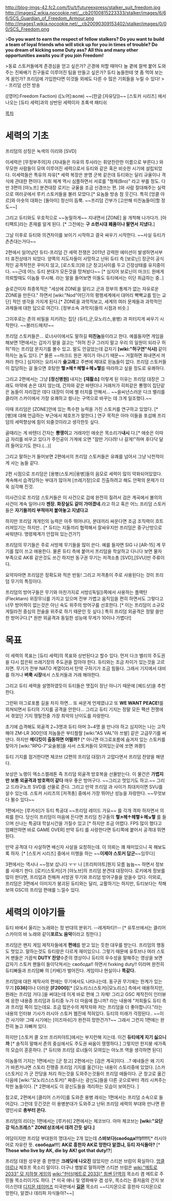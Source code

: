 http://blog-imgs-42.fc2.com/f/u/t/futureexpress/stalker_suit_freedom.jpg
http://images2.wikia.nocookie.net/__cb20100815223333/stalker/images/6/66/SCS_Guardian_of_Freedom_Armour.png
http://images1.wikia.nocookie.net/__cb20090309153402/stalker/images/0/00/SCS_Freedom.png

>'''Do you want to earn the respect of fellow stalkers? Do you want to build a team of loyal friends who will stick up for you in times of trouble? Do you dream of kicking some Duty ass? All this and many other opportunities awaits you if you join Freedom!'''

>동료 스토커들에게 존경심을 얻고 싶은가? 곤경에 처할 때마다 늘 곁에 찰싹 붙어 도와주는 진짜배기 친구들로 이루어진 팀을 만들고 싶은가? 듀티 놈들한테 엿 좀 먹여 보는 게 꿈인가? 프리덤에 가입한다면 이것들 외에도 다른 수 많은 기회들을 누릴 수 있다!
> - 프리덤 선전 방송

([영어]:Freedom Faction)
([노어]:воля)
~~(한글:[자유당])~~
[스토커 시리즈] 에서 나오는 [듀티 세력]과의 상반된 세력이자 초록색 패티쉬

[[목차]]

= 세력의 기초 =
프리덤의 상징은 녹색의 이리와 [SVD]

이세력은 [무정부주의]자 (지내들은 자유의 투사라는 휘양찬란한 이름으로 부른다.) 와 무모한 사람들이 모여 이루어진 세력으로서 듀티와 같은 혹은 비슷한 시기에 설립되었다. 이세력들은 특유의 자유[* 세력 복장은 분명 군복 같은데 듀티와는 달리 규율이나 격식에 관대한 편이다. 지휘 체계 역시 심플하면서 서로를 "형제(Bro)" 라고 부를 정도. 다만 3편의 [야노프] 분견대장 로키는 규율을 조금 신경쓰는 편. ]와 사람 잘대해주는 실력으로 여러곳에서 루키 스토커들을 불러 모았다.[* 요놈들 방송 참 웃긴다. 특히 [엉클 야르]와 아숏의 대화는 [돌아이] 정신이 듬뿍. ~~프리덤 간부가 [고만해 미친놈들아]할 정도~~]

그리고 듀티와도 우호적으로 ~~농밀하게~~ 지내면서 [ZONE] 을 개척해 나가다가. [아티팩트]라는 존재를 알게 된다. [* 그전에는 '''구 소련시대 폐품이나 팔면서 지냈다.''']

그날 이후로 듀티와 의견차이를 보이기 시작하고 결국 싸우기 시작한다. ~~사실 듀티가 츤츤대는거다~~

2편에서 일어났던 듀티-프리덤 간 세력 전쟁은 2011년 강력한 에미션이 발생하면서부터 휴전상태가 되었다. 양쪽의 지도자들이 사망하고 난뒤 듀티 측 [보로닌] 장군이 공식적인 공격작전은 꾸미지 않고, [로스토크]와 [군 창고]사이를 두고 긴장상태를 유지중이다. ~~근데 어느 듀티 분대가 모든것을 망쳐놨다~~ [* 심지어 보로닌이 마크드 원에게 의뢰할때도 이놈들 무시해. 라는 말을 들어보면 이들도 듀티에서는 이단 취급하는 중..]

슬로건이자 최종목적은 "세상에 ZONE을 알리고 군과 정부의 통제가 없는 자유로운 ZONE을 만든다."
하면서 [wiki:"Nod"어딘가의 평행세계에서 대머리 빡빡교를 믿는 교단] 적인 생각을 가지게 된다.[* ZONE을 과학적보고, 세계의 여러 문제들과 과학적인 과제들에 대한 답으로 여긴다. [정부소속 과학자]들의 시점과 비슷.]

그이후로는 존의 비밀을 지키려는 집단 (듀티,군,모노리스,용병) 과 피터지게 싸우기 시작한다. ~~블러드매치!~~

프리덤 스토커들은... 로너사이에서도 말하길 '''미친놈'''들이라고 한다. 예를들자면 게임을 해보면 1편에서는 갑자기 말을 걸고는 "허허 친구 그러지 말고 우리 의 일원이 되라구 허허"하는 프리덤 문지기를 볼수 있고. 말도 안걸었는데 갑자기 '''[wiki:"허구연"식샤]''' 같이 하자는 놈도 있다. [* 물론 ~~마크드 원은 게이가 아니기 때문~~ 거절하면 화내면서 꺼져라 한다.] 심지어는 요리사가 '''술고래'''고 주변에 제대로 된놈들이 없다.
프리덤 스토커들이 잡담하는 걸 들으면 호탕한 '''헿↗헤↑헤헿↓헤↘헿'''를 따라하고 싶을 정도로 유쾌하다.

그리고 2편에서는 그냥 '''[정신병원]''' 내지는 '''[재활소]'''
이렇게 된 이유는 프리덤 대장은 그래도 마약에 손은 대지 않는데, 간자와 같은 바텐더나 거래처가 히피같은 뽕쟁이 집단같은 놈들이 자리잡은 데다 대장이 이에 별 터치를 안해서...
~~을씨년스러운 다크 밸리를 클리어 스카이에서 가장 유쾌하고 씡나는 구역으로 바꾸는 데 크게 일조했다.~~

이때 프리덤은 [ZONE]안에 있는 특수한 능력을 가진 스토커를 연구하고 있었다. [* [팽]에 대해 언급하는 부근에서 체호프가 말한다.] 연구 목적은 아마 이들을 포섭해 프리덤의 세력향상에 힘이 되줄것이라고 생각한듯 싶다.

골때리는 게 바텐더 간자는 '''뽕쟁이'''고 거래자인 애숏은 목소리가'''내시''' 다.[* 애숏은 이따금 자리를 비우고 있다가 주인공이 가게에 오면 "잠만 기다려! 나 갈게!"하며 후다닥 달려 들어오기도 한다.(...)]

그리고 말하는거 들어보면 2편에서의 프리덤 스토커들은 유쾌를 넘어서 그냥 낙천적이게 사는 놈들 같다.

2편 시점으로 프리덤은 [용병(스토커)|용병]들의 음모로 세력이 많이 약화되어있었다. 계속해서 습격당하는 부대가 많아져 [쓰레기장]으로 진출하려고 해도 안팍의 문제가 더욱 심각해 진것.

이사건으로 프리덤 스토커들은 이 사건으로 겁에 완전히 질려서 검은 계곡에서 불의의 사건이 계속 일어나자 '''젠장. 화장실도 같이 가야겠네.'''라고 하고 혹은 어느 프리덤 스토커들은 '''자기들끼리 부적마저 붙여놓고 지냈다고'''

하지만 프리덤 개개인의 능력은 아주 뛰어나다, 분대끼리 싸운다면 조금 조직력이 흐트러져있기는 하지만.. [* 듀티는 지들끼리 협력해서 잘싸우지만 프리덤은 중구난방으로 싸워댄다. 명령체계가 안잡혀 있는건가?]

프리덤의 무기들은 주로 서방제 무기들을 많이 쓴다. 예를 들자면 SIG 나 [AR-15] 계 무기를 많이 쓰고 애용한다. 물론 듀티 측에 붙어서 프리덤을 학살하고 다니다 보면 물자 부족으로 AK류 같은것도 쓰긴 하지만 동구권 무기는 저격소총 [SVD],[SVU]만 주류이다.

요약자마면 프리덤은 정확도와 적은 반동! 그리고 저격총이 주로 사용된다는 것이 프리덤 무기의 특징이다.

프리덤의 방어구들은 무기와 마찬가지로 서방([독일])쪽에서 사용하는 플랙탄(Flecktarn) 위장무늬를 가지고 있으며 전부 가볍고 움직임을 편히 하면서도 그렇다고 너무 방어력이 없는것은 아닌 속도 위주의 방어구를 선호한다. [* 이는 프리덤이 소규모 게릴라전 중심의 전술을 위주로 하기 때문인 듯 싶다.] 특히 프리덤 외골격은 정말 쓸만한 방어구다.[* 원판 외골격과 동일한 성능에 무게가 10이나 가볍다!]

= 목표 =
이 세력의 목표는 [듀티 세력]의 목표와 상반된다고 할수 있다.
먼저 다크 밸리의 주도권을 다시 잡은뒤 쓰레기장의 주도권을 잡아야 한다.
듀티와는 조금 차이가 있는것을 고르자면. 무기가 전부 NATO 계열이라서 탄약 구하기가 조금 힘들다. 그래서 기지에서 대비를 하거나 '''벼룩 시장'''에서 스토커들과 거래 해야한다.

그리고 듀티 세력을 설명하였듯이 듀티들은 맷집이 장난 아니기 때문에 [헤드샷]을 추천한다.

그런뒤 아그로포롬 길을 차지 하면... 또 싸운게 언제였냐고 또 '''WE WANT PEACE!'''를 외쳐되면서 듀티의 기지를 공격을 안한다... 그리고 듀티 기지는 정말 모든 팩션 전쟁에서 겪었던 기지 쟁탈전중 가장 최악의 난이도를 자랑한다.

초기에 습격해도 외골격 2~3명과 듀티 아머 3~4명 을 만나야 하고 심지어는 나는 고작해야 ZM-LR 300인데 저놈들은 부티좔좔 [wiki:"AS VAL"아 쓰발] 같은 고급무기를 써댄다. 하지만 '''메디킷이 출동하면 어떨까?''' [* 아니면 아그로포롬에 숨겨저 있는 스토커를 찾아가 [wiki:"RPG-7"요술봉]을 사서 스토커들이 모여있는곳에 쏘면 콰쾅!]

듀티 기지를 점거한다면 체코브 (2편의 프리덤 대장)가 고맙다면서 프리덤 찬양을 해댄다.

보상은 노랭이 엑소스켈레톤 즉 프리덤 외골격 방호복을 선물받는다. 이 물건은 '''가볍지만 보통 외골격과 방호력이 같다''' 매우 좋은 방어구다. ~~그리고 멋있기도 하고.~~ 그리고 드라구노프 SVD를 선물로 준다. 그리고 만약 프리덤 과 사이가 최대치이면 SVU를 살수 있는데. 스토커 시리즈의 [저격총] 중에서 가장 뛰어난 성능을 자랑한다. ~~무엇보다 뛸수 있다~~

1편에서는 [루카쉬]가 듀티 특공대 ~~프리덤 레이드 가요~~ 를 각개 격파 하자면서 의뢰를 한다. 당신이 프리덤이 마음에 든다면 프리덤 친구들의 '''헿↗헤↑헤헿↓헤↘헿''' 를 들으며 신나는 특공대 학살시간을 가질수 있고 [* 하지만 조금 어렵다. FPS 많이 했다고 엄폐안하면 바로 GAME OVER] 만약 듀티 를 사랑한다면 듀티쪽에 붙어서 공격대 뛰면 된다.

만약 공격대 다 사살하면 배신자 사살을 요청하는데. 이 의뢰는 꽤 재미있으니 꼭 해보도록 하자. [* [스토커 시리즈] 중에서 미행을 하는 ~~'''이제야 스토커 답군'''~~임무다]

3편에서는 역시나 ~~정보 삽니다 ㅜㅜ 나 [프리피야트]뭔지 모름 늅늅~~ 하면서 정보를 사재기 한다. [로키(스토커)]가 [야노브]의 프리덤 분견대 대장이다. 로키에게 정보를 많이 판다면, 프리덤과 친해져 서방권 무기와 프리덤 방어구들을 얻을수 있다.
이외로, 프리덤은 3편에서 이미지가 붕괴된 듀티와는 달리, 교활하기는 하지만, 듀티보다는 착해보여 GSC의 프리덤 편애를 느낄수 있다.

= 세력의 이야기들 =
{{{#!html
<object style="height: 390px; width: 640px"><param name="movie" value="http://www.youtube.com/v/IDzokJRxW8o?version=3"><param name="allowFullScreen" value="true"><param name="allowScriptAccess" value="always"><embed src="http://www.youtube.com/v/IDzokJRxW8o?version=3" type="application/x-shockwave-flash" allowfullscreen="true" allowScriptAccess="always" width="640" height="390"></object>
}}}

듀티 바에서 울리는 노래와는 정 반대의 분위기. --레게파티!!-- [* 유투브에서는 클리어 스카이의 바 노래와 같이'''포르노 음악'''이라고 칭한다.]

프리덤은 왠지 게임 제작자들에게 '''편애'''를 받고 있는 듯한 대우를 받는다. 프리덤의 행동도 멋있고. 말하는것도 듀티랑은 다르게 재미있으니. 그렇기 때문에 유투브나 여러 스토커 팬들은 가끔씩 '''DUTY 찬양'''수준의 영상이나 듀티의 우수성을 말해주는 영상을 보면 갑자기 스토커 팬들이 들이닥쳐서는 свобода!! 하면서 fxxking duty!! 이라며 완전히 듀티빠들과 프리덤빠 의 [키배]가 벌어진다. 게임이나 현실이나 '''똑같다.'''

프리덤에 대한 제작사의 편애는 무기에서도 나타나는데. 동구권 무기에는 한계가 있는 무기 '''[G36]'''이나 더러운 '''[F2000]'''[* [모노리스(스토커)|모노리스] 측에서 애용하지만, 원래는 프리덤 거다.]을 써대는데 이게 바로 편애 그 자체! 그리고 GSC 제작진이 인터뷰에 응한 내용중 프리덤과 듀티중 누가 더 마음에 듭니까? 라는 내용에 "저희들도 듀티 측과 프리덤 쪽이 있는데요. 조금 많은수의 제작자와 저는 프리덤을 더 좋아합니다."라는 내용의 인터뷰 기사가 러시아 스토커 웹진에 적혀있다. 듀티의 미래가 걱정된다.. ~~이건 사기야! 그때 시기에는 [이즈마쉬]가 완전히 망한건가?~~ 그래서 그런지 1편에는 완전히 놀고 자빠져 있다.

하지만 [스토커 콜 오브 프리피야트]에서는 부지런해 지는데. 이건 '''듀티에게 지기 싫으니까''' [* 솔직히 말해서 존의 중심에서도 주도권 싸움이 쟁쟁하다.] 그렇지만 한지붕 세가족의 모습이 훈훈하다. [* 듀티와 프리덤 로너들이 모여있는 야노프 역을 생각하면 된다]

이놈들의 기지는 1편에서는 [군 창고] 2편에서는 [검은 계곡]이다.
..? 예네들은 왜 기지가 바뀐거냐면 스토리 진행중 프리덤 기지를 옮긴다는 내용이 스토리중에 있었다. [스카(스토커)] 가 군 잔당을 처리 하는것을 도와주는것들이 프리덤 애들이다. 군 창고로 옮긴 다음에 [wiki:"모노리스(스토커)" 짜증나는 광신도]들을 다른 곳으로부터 격리 시켜주는 착한 놈들이다. [* 2편에서도 이 광신도들을 격리하는 모습이 보여진다. ]

참고로, 2편에서 [클리어 스카이]를 도와준 용병 레쉬는 1편에서는 프리덤 소속으로 들어갔다. 그런데 웃긴것은 이 용병분대가 도와주고 난뒤 프리덤 세력의 부대와 만나면 환영인사로 '''총부터 쏜다.'''

프리덤의 리더는 1편에서는 [루카쉬] 2편에서는 체코브다. 아마 체코브는 '''[wiki:"요단강 익스프레스" ZONE상조에서 데려 간듯 싶다.]'''

여담이지만 프리덤 부대원의 명대사는 2개 있는데 '''스바보다(свобода!!!)!!!!!'''[* 러시아어로 자유란 뜻. '''свобода!!!'''] '''AK로 흥한자 AK로 망한다 알겠냐, 듀티 자식들아?''' [* '''Those who live by AK, die by AK! got that duty!?''']

프리덤 대원 성우분 중 한명은 '''크레딧에 나오진''' 않았지만 스티븐 브럼이 확실하다. [[엉클 야르]]나 체호프 목소리 말이다. 더구나 뱀발로 말하자면 스티븐 브럼은 [[wiki:"메트로 2033" 모 지하철 게임]]의 [[wiki:"헌터(메트로 2033)" 힘쎈 단역]]의 목소리 겸 메트로 주민들 목소리이기도 하다. [* 미국 애니 및 영화배우 겸 성우, 목소리는 중저음의 간지 보이스인데 [[디지몬 테이머즈]] 미국판에서 '''[[길몬]]''' 목소리 ~~디지몬으로 흥한자 디지몬으로 망한다, 알겠나 데리파 자식들아?~~]
